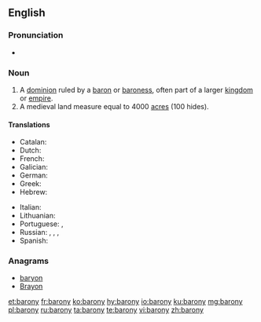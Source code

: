 ==English==

===Pronunciation===
* {{a|UK}} {{IPA|/ˈbæ.ɹə.ni/|lang=en}}

===Noun===
{{en-noun|baronies}}

# A [[dominion]] ruled by a [[baron]] or [[baroness]], often part of a larger [[kingdom]] or [[empire]].
# A medieval land measure equal to 4000 [[acre]]s (100 hides).
====Translations====

{{trans-top|a dominion ruled by a baron or baroness}}
* Catalan: {{t+|ca|baronia|f}}
* Dutch: {{t|nl|baronie|f}}
* French: {{t+|fr|baronnie|f}}
* Galician: {{t|gl|baronía|f}}
* German: {{t|de|Baronie|f}}
* Greek: {{t+|el|βαρονία|f|sc=Grek}}
* Hebrew: {{t|he|ברונות|f|tr=bronút}}
{{trans-mid}}
* Italian: {{t|it|baronia|f}}
* Lithuanian: {{t|lt|baronija|f}}
* Portuguese: {{t|pt|baronato|m}}, {{t+|pt|baronia|f}}
* Russian: {{t+|ru|во́тчина|f|sc=Cyrl}}, {{t+|ru|поме́стье|n|sc=Cyrl}}, {{t+|ru|владе́ние|n|sc=Cyrl}}, {{t+|ru|име́ние|n|sc=Cyrl}}
* Spanish: {{t|es|baronía|f}}
{{trans-bottom}}

===Anagrams===
* [[baryon#English|baryon]]
* [[Brayon#English|Brayon]]

[[et:barony]]
[[fr:barony]]
[[ko:barony]]
[[hy:barony]]
[[io:barony]]
[[ku:barony]]
[[mg:barony]]
[[pl:barony]]
[[ru:barony]]
[[ta:barony]]
[[te:barony]]
[[vi:barony]]
[[zh:barony]]